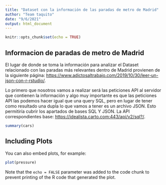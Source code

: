 ```yaml
---
title: "Dataset con la información de las paradas de metro de Madrid"
author: "Team taquito"
date: "9/6/2021"
output: html_document
---
```


```r
knitr::opts_chunk$set(echo = TRUE)
```

## Informacion de paradas de metro de Madrid

El lugar de donde se toma la información para analizar el Dataset relacionado con las paradas más relevantes dentro de Madrid provienen de la siguiente página:
<https://www.adictosaltrabajo.com/2019/10/30/leer-un-json-con-r-rstudio/>.

Lo primero que nosotros vamos a realizar será las peticiones API al servidor que contienen la información y algo muy importante es que las peticiones API las podemos hacer igual que una query SQL, pero en lugar de tener como resultado una dupla lo que vamos a tener es un archivo JSON. Esto permitiría cubrir los apartados de bases SQL Y JSON.
La API correspondientes base:
<https://idealista.carto.com:443/api/v2/sql?/>.

```r
summary(cars)
```

## Including Plots

You can also embed plots, for example:

```r
plot(pressure)
```

Note that the `echo = FALSE` parameter was added to the code chunk to prevent printing of the R code that generated the plot.
